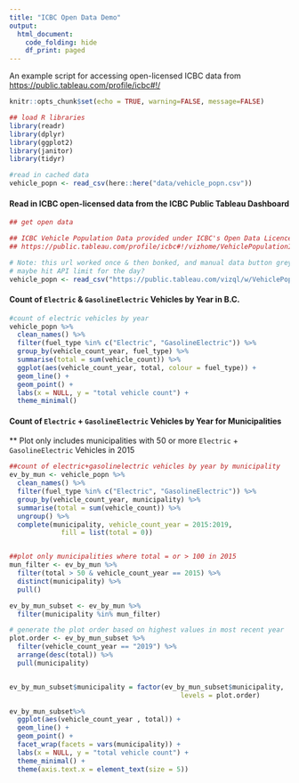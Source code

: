 ```yaml
---
title: "ICBC Open Data Demo"
output:
  html_document:
    code_folding: hide
    df_print: paged
---
```


An example script for accessing open-licensed ICBC data from [https://public.tableau.com/profile/icbc#!/](https://public.tableau.com/profile/icbc#!/)

```r

knitr::opts_chunk$set(echo = TRUE, warning=FALSE, message=FALSE)

## load R libraries
library(readr)
library(dplyr)
library(ggplot2)
library(janitor)
library(tidyr)

#read in cached data
vehicle_popn <- read_csv(here::here("data/vehicle_popn.csv"))
```

#### Read in ICBC open-licensed data from the ICBC Public Tableau Dashboard

```r
## get open data 

## ICBC Vehicle Population Data provided under ICBC's Open Data Licence
## https://public.tableau.com/profile/icbc#!/vizhome/VehiclePopulationIntroPage/VehiclePopulationData

# Note: this url worked once & then bonked, and manual data button greyed out on the webpage
# maybe hit API limit for the day?
vehicle_popn <- read_csv("https://public.tableau.com/vizql/w/VehiclePopulation-VehiclePoliciesinForce/v/2015-2019VehiclePoliciesinForce/vudcsv/sessions/221883F691694E43B7A558CDA3955C73-0:0/views/5354432173482926677_9740470209173409196?underlying_table_id=Migrated%20Data&underlying_table_caption=Full%20Data")
```



#### Count of `Electric` & `GasolineElectric` Vehicles by Year in B.C.



```r
#count of electric vehicles by year
vehicle_popn %>% 
  clean_names() %>% 
  filter(fuel_type %in% c("Electric", "GasolineElectric")) %>% 
  group_by(vehicle_count_year, fuel_type) %>% 
  summarise(total = sum(vehicle_count)) %>% 
  ggplot(aes(vehicle_count_year, total, colour = fuel_type)) +
  geom_line() +
  geom_point() +
  labs(x = NULL, y = "total vehicle count") +
  theme_minimal() 
```


#### Count of `Electric` + `GasolineElectric` Vehicles by Year for Municipalities

** Plot only includes municipalities with 50 or more `Electric` + `GasolineElectric` Vehicles in 2015


```r
##count of electric+gasolinelectric vehicles by year by municipality
ev_by_mun <- vehicle_popn %>%
  clean_names() %>%
  filter(fuel_type %in% c("Electric", "GasolineElectric")) %>%
  group_by(vehicle_count_year, municipality) %>%
  summarise(total = sum(vehicle_count)) %>%
  ungroup() %>%
  complete(municipality, vehicle_count_year = 2015:2019,
             fill = list(total = 0)) 


##plot only municipalities where total = or > 100 in 2015
mun_filter <- ev_by_mun %>% 
  filter(total > 50 & vehicle_count_year == 2015) %>% 
  distinct(municipality) %>% 
  pull()

ev_by_mun_subset <- ev_by_mun %>% 
  filter(municipality %in% mun_filter) 

# generate the plot order based on highest values in most recent year
plot.order <- ev_by_mun_subset %>%
  filter(vehicle_count_year == "2019") %>%
  arrange(desc(total)) %>%
  pull(municipality)


ev_by_mun_subset$municipality = factor(ev_by_mun_subset$municipality, 
                                           levels = plot.order)

ev_by_mun_subset%>% 
  ggplot(aes(vehicle_count_year , total)) +
  geom_line() +
  geom_point() +
  facet_wrap(facets = vars(municipality)) +
  labs(x = NULL, y = "total vehicle count") +
  theme_minimal() +
  theme(axis.text.x = element_text(size = 5))
```

